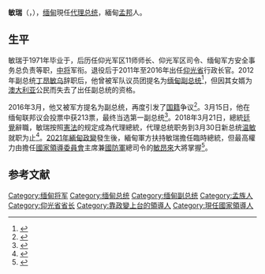 {{noteTA
|1=zh-cn:廷觉; zh-tw:碇喬; zh-hk:廷覺; zh-sg:廷觉;
}}
{{Infobox Officeholder
|name             = 敏瑞
|native_name      = မြင့်ဆွေ
|native_name_lang = my
|image         = Myint Swe on 30 March 2016.jpg
|caption       = 2016年的敏瑞
|office        = {{RUM}}[[缅甸总统|總統]]<br>{{small|代理}}
|term_start    = 2021年2月1日
|term_end      = 
|leader        = [[敏昂來|敏昂來]]大將（[[國家領導委員會_(緬甸)|國家領導委員會]]主席）
|predecessor   = [[溫敏|溫敏]]（正任）
|term_start1    = 2018年3月21日
|term_end1      = 2018年3月30日
|1blankname1    = [[國務資政|國務資政]]
|1namedata1     = [[翁山蘇姬|翁山蘇姬]]
|predecessor1   = [[廷觉|廷觉]]（正任）
|successor1    = [[溫敏|溫敏]]（正任）
|office2       = {{RUM}}[[缅甸副总统|第一副总统]]
|term_start2   = 2016年3月30日
|term_end2     = 
|predecessor2  = [[赛茂康|赛茂康]]
|successor2    = 
|president2    = [[廷觉|廷觉]]<br>自己（代理）<br>[[溫敏|溫敏]]<br>自己（代理）
|alongside2    = [[亨利班提育|亨利班提育]]
|office3 = [[File:Flag_of_Yangon_Division.svg|22px]] [[仰光省|仰光省]]省长
|predecessor3 = 首任
|successor3    = [[漂敏登|漂敏登]]
|term_start3    = 2011年3月30日
|term_end3      = 2016年3月30日
|birth_date       = {{birth date and age|1951|5|24}}或<br>{{birth date and age|1951|6|24}}
|birth_place      = {{MMR-1948}}[[曼德勒|曼德勒]]
|death_date       = 
|death_place      = 
|native place     = 
|party            = [[File:Union_Solidarity_and_Development_Association_flag.svg|24px]] [[联邦巩固与发展党|联邦巩固与发展党]]
|spouse           = {{link-en|Khin Thet Htay}}
|children         = 2
|alma_mater       = {{tsl|en|Defence Services Academy|缅甸防务学院}}
|religion         = [[上座部佛教|上座部佛教]]
|allegiance       = {{RUM}}
|nationality      = {{RUM}}
|branch           = [[File:Army_Flag_of_Myanmar.svg|22px]] {{link-en|緬甸陸軍|Myanmar Army}}
|serviceyears     = 1971–2010
|rank             = [[File:Lieutenant_General.gif|20px]][[中將|中將]]
}}
'''敏瑞'''（{{lang-my|မြင့်ဆွေ}}，{{bd|1951年|6月24日|||Myint Swe}}），[[缅甸|缅甸]]現任[[缅甸总统|代理总统]]，緬甸[[孟邦|孟邦]]人。

==生平==
敏瑞于1971年毕业于{{le|缅甸防务学院|Defence Services Academy}}，后历任仰光军区11师师长、仰光军区司令、缅甸军方安全事务总负责等职，[[中将|中将]]军衔。退役后于2011年至2016年出任[[仰光省|仰光省]]行政长官。2012年副总统[[丁昂敏乌|丁昂敏乌]]辞职后，他曾被军队议员团提名为[[缅甸副总统|缅甸副总统]]<ref>{{cite web|url=http://gb.cri.cn/27824/2012/07/11/5951s3765279.htm|title=缅甸前陆军中将吴敏瑞被提名副总统|date=2012-07-11|work=国际在线|accessdate=2016-03-15|archive-date=2016-03-15|archive-url=https://web.archive.org/web/20160315175247/http://gb.cri.cn/27824/2012/07/11/5951s3765279.htm|dead-url=no}}</ref>，但因其女婿为[[澳大利亚|澳大利亚]]公民而失去了出任副总统的资格。

2016年3月，他又被军方提名为副总统，再度引发了[[国籍|国籍]]争议<ref>{{cite web|url=http://news.qq.com/a/20160313/030970.htm|title=外媒称缅军方副总统人选引争议：女婿是澳公民|date=2016-03-13|work=腾讯|accessdate=2016-03-15|archive-date=2016-03-15|archive-url=https://web.archive.org/web/20160315175012/http://news.qq.com/a/20160313/030970.htm|dead-url=no}}</ref>。3月15日，他在缅甸联邦议会投票中获213票，最终当选第一副总统<ref>{{cite web|url=http://news.163.com/16/0315/14/BI74MGJF00014JB6.html|title=吴廷觉高票当选缅甸新总统 昂山素季或“垂帘听政”|date=2016-03-15|work=网易新闻|access-date=2016-03-15|archive-url=https://web.archive.org/web/20160315161629/http://news.163.com/16/0315/14/BI74MGJF00014JB6.html|archive-date=2016-03-15|dead-url=yes}}</ref>。2018年3月21日，總統[[廷覺|廷覺]]辭職，敏瑞按照[[憲法|憲法]]的规定成為代理總統，代理总统职务到3月30日新总统[[温敏|温敏]]就职为止<ref>{{cite news|publisher=日經中文網|date=2018-03-21|accessdate=2018-03-21|language=zh-hant|url=https://zh.cn.nikkei.com/politicsaeconomy/politicsasociety/29722-2018-03-21-15-29-18.html|title=緬甸總統吳廷覺辭職 繼任者7日內選定|author=新田裕一|archive-date=2018-03-22|archive-url=https://web.archive.org/web/20180322015530/https://zh.cn.nikkei.com/politicsaeconomy/politicsasociety/29722-2018-03-21-15-29-18.html|dead-url=no}}</ref>。[[2021年緬甸政變|2021年緬甸政變]]發生後，緬甸軍方扶持敏瑞擔任臨時總統，但最高權力由擔任[[國家領導委員會_(緬甸)|國家領導委員會]]主席兼[[緬甸國防軍|國防軍]]總司令的[[敏昂來|敏昂來]]大將掌握<ref>{{cite news |title=缅甸实施1年紧急状态 副总统任临时总统 系军方代表 |url=https://www.sohu.com/a/447994476_123753 |accessdate=2021-02-01 |archive-date=2021-02-01 |archive-url=https://web.archive.org/web/20210201163523/https://www.sohu.com/a/447994476_123753 |dead-url=no }}</ref>。

== 参考文献 ==
{{reflist}}

{{緬甸國家元首}}

{{DEFAULTSORT:Myint Swe}}
[[Category:缅甸将军|Category:缅甸将军]]
[[Category:缅甸总统|Category:缅甸总统]]
[[Category:缅甸副总统|Category:缅甸副总统]]
[[Category:孟族人|Category:孟族人]]
[[Category:仰光省省长|Category:仰光省省长]]
[[Category:靠政變上台的領導人|Category:靠政變上台的領導人]]
[[Category:現任國家領導人|Category:現任國家領導人]]